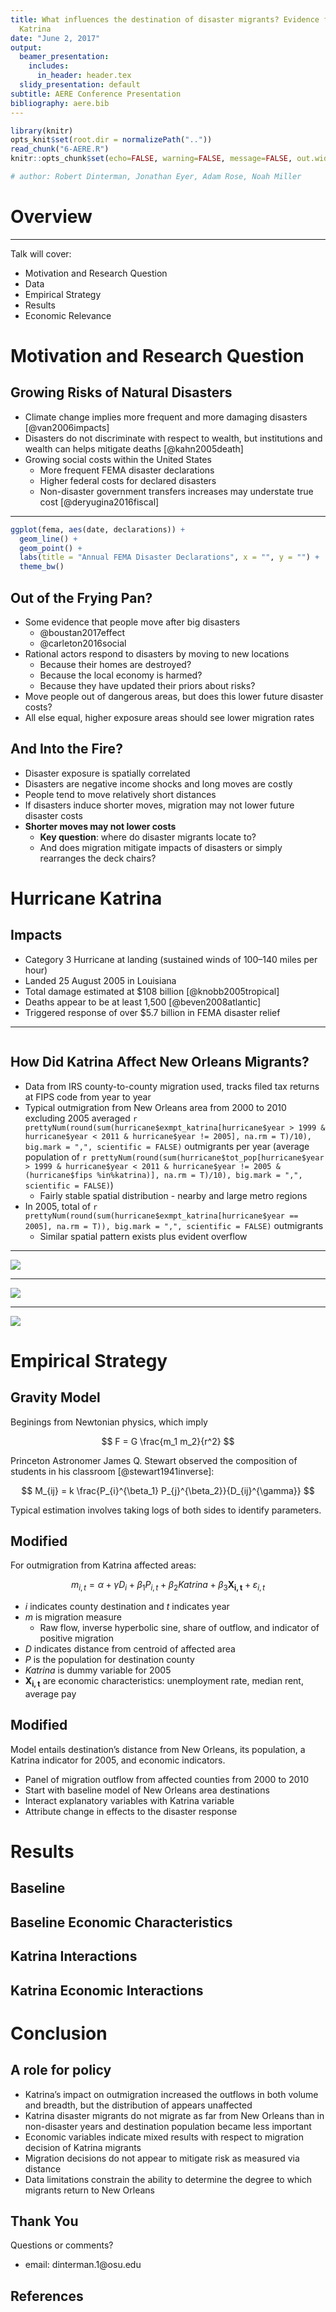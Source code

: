```yaml
---
title: What influences the destination of disaster migrants? Evidence from Hurricane
  Katrina
date: "June 2, 2017"
output:
  beamer_presentation:
    includes:
      in_header: header.tex
  slidy_presentation: default
subtitle: AERE Conference Presentation
bibliography: aere.bib
---
```


```r
library(knitr)
opts_knit$set(root.dir = normalizePath(".."))
read_chunk("6-AERE.R")
knitr::opts_chunk$set(echo=FALSE, warning=FALSE, message=FALSE, out.width = "968px")
```

```r
# author: Robert Dinterman, Jonathan Eyer, Adam Rose, Noah Miller

```

# Overview

---- 

Talk will cover:

* Motivation and Research Question
* Data
* Empirical Strategy
* Results
* Economic Relevance

# Motivation and Research Question

## Growing Risks of Natural Disasters

* Climate change implies more frequent and more damaging disasters [@van2006impacts]
* Disasters do not discriminate with respect to wealth, but institutions and wealth can helps mitigate deaths [@kahn2005death]
* Growing social costs within the United States
    * More frequent FEMA disaster declarations
    * Higher federal costs for declared disasters
    * Non-disaster government transfers increases may understate true cost [@deryugina2016fiscal]

----

```r
ggplot(fema, aes(date, declarations)) +
  geom_line() +
  geom_point() +
  labs(title = "Annual FEMA Disaster Declarations", x = "", y = "") +
  theme_bw()
```



## Out of the Frying Pan?

* Some evidence that people move after big disasters
    * @boustan2017effect
    * @carleton2016social
* Rational actors respond to disasters by moving to new locations
    * Because their homes are destroyed?
    * Because the local economy is harmed?
    * Because they have updated their priors about risks?
* Move people out of dangerous areas, but does this lower future disaster costs?
* All else equal, higher exposure areas should see lower migration rates


## And Into the Fire?

* Disaster exposure is spatially correlated
* Disasters are negative income shocks and long moves are costly
* People tend to move relatively short distances
* If disasters induce shorter moves, migration may not lower future disaster costs
* **Shorter moves may not lower costs**
    * **Key question**: where do disaster migrants locate to?
    * And does migration mitigate impacts of disasters or simply rearranges the deck chairs?


# Hurricane Katrina

## Impacts

* Category 3 Hurricane at landing (sustained winds of 100–140 miles per hour)
* Landed 25 August 2005 in Louisiana
* Total damage estimated at \$108 billion [@knobb2005tropical]
* Deaths appear to be at least 1,500 [@beven2008atlantic]
* Triggered response of over \$5.7 billion in FEMA disaster relief

----

```r
```

## How Did Katrina Affect New Orleans Migrants?

* Data from IRS county-to-county migration used, tracks filed tax returns at FIPS code from year to year
* Typical outmigration from New Orleans area from 2000 to 2010 excluding 2005 averaged `r prettyNum(round(sum(hurricane$exmpt_katrina[hurricane$year > 1999 & hurricane$year < 2011 & hurricane$year != 2005], na.rm = T)/10), big.mark = ",", scientific = FALSE)` outmigrants per year (average population of `r prettyNum(round(sum(hurricane$tot_pop[hurricane$year > 1999 & hurricane$year < 2011 & hurricane$year != 2005 & (hurricane$fips %in%katrina)], na.rm = T)/10), big.mark = ",", scientific = FALSE)`)
    * Fairly stable spatial distribution - nearby and large metro regions
* In 2005, total of `r prettyNum(round(sum(hurricane$exmpt_katrina[hurricane$year == 2005], na.rm = T)), big.mark = ",", scientific = FALSE)` outmigrants
    * Similar spatial pattern exists plus evident overflow

----

![](../../2-eda/katrina/figures/katrina_2004.png)

----

![](../../2-eda/katrina/figures/katrina_2005.png)


----

![](../../2-eda/katrina/figures/katrina_2006.png)


# Empirical Strategy


## Gravity Model

Beginings from Newtonian physics, which imply

$$ F = G \frac{m_1 m_2}{r^2} $$

Princeton Astronomer James Q. Stewart observed the composition of students in his classroom [@stewart1941inverse]:

$$ M_{ij} = k \frac{P_{i}^{\beta_1} P_{j}^{\beta_2}}{D_{ij}^{\gamma}} $$

Typical estimation involves taking logs of both sides to identify parameters.

## Modified

For outmigration from Katrina affected areas:

$$ m_{i,t} = \alpha + \gamma D_{i} + \beta_1 P_{i,t} + \beta_2 {Katrina} + \beta_3 \mathbf{X_{i,t}} + \varepsilon_{i,t}$$ 

* $i$ indicates county destination and $t$ indicates year
* $m$ is migration measure
    * Raw flow, inverse hyperbolic sine, share of outflow, and indicator of positive migration
* $D$ indicates distance from centroid of affected area
* $P$ is the population for destination county
* ${Katrina}$ is dummy variable for 2005
* $\mathbf{X_{i,t}}$ are economic characteristics: unemployment rate, median rent, average pay


## Modified

Model entails destination's distance from New Orleans, its population, a Katrina indicator for 2005, and economic indicators.

* Panel of migration outflow from affected counties from 2000 to 2010
* Start with baseline model of New Orleans area destinations 
* Interact explanatory variables with Katrina variable
* Attribute change in effects to the disaster response

# Results

## Baseline

\resizebox{\linewidth}{!}{
\begin{tabular}{l|l|l|l|l}
\hline
 & Flow & IHS & LP & Share\\
\hline
Distance & -1.8062*** & -0.0239*** & -0.0048*** & -0.005***\\
\hline
(hundreds of km) & (0.4165) & (0.0027) & (5e-04) & (0.0012)\\
\hline
Population & 193.1327* & 1.9915*** & 0.3992*** & 0.474**\\
\hline
(millions) & (110.3825) & (0.463) & (0.1027) & (0.2188)\\
\hline
Katrina & 51.6205*** & 0.4618*** & 0.092*** & -1e-04\\
\hline
 & (12.9152) & (0.0222) & (0.005) & (0.0038)\\
\hline
Adjusted R-Squared & 0.037 & 0.305 & 0.288 & 0.114\\
\hline
\textit{Note:}  & \multicolumn{4}{r}{$^{*}$p$<$0.1; $^{**}$p$<$0.05; $^{***}$p$<$0.01} \\
\end{tabular}
}

## Baseline Economic Characteristics

\resizebox{\linewidth}{!}{
\begin{tabular}{l|l|l|l|l}
\hline
  & Flow & IHS & LP & Share\\
\hline
Unemployment Rate & -12.6374 & -1.4173*** & -0.3361*** & -0.1494**\\
\hline
 & (29.0974) & (0.3073) & (0.0689) & (0.0688)\\
\hline
Average Annual Pay & 0.7527* & 0.0155*** & 0.0036*** & 0.002*\\
\hline
(in thousands) & (0.4318) & (0.0042) & (9e-04) & (0.001)\\
\hline
Median Monthly Rent & -3.9009 & 0.0166 & 0.0057* & -0.0071\\
\hline
(in hundreds) & (3.7921) & (0.0138) & (0.0031) & (0.0076)\\
\hline
Adjusted R-Squared & 0.037 & 0.305 & 0.288 & 0.114\\
\hline
\textit{Note:}  & \multicolumn{4}{r}{$^{*}$p$<$0.1; $^{**}$p$<$0.05; $^{***}$p$<$0.01} \\
\end{tabular}
}


## Katrina Interactions

\resizebox{\linewidth}{!}{
\begin{tabular}{l|l|l|l|l}
\hline
term & Flow & IHS & LP & Share\\
\hline
Distance & -1.1153*** & -0.0197*** & -0.004*** & -0.005***\\
\hline
(hundreds of km) & (0.2699) & (0.0026) & (5e-04) & (0.0012)\\
\hline
Interaction & -7.2918*** & -0.0528*** & -0.0099*** & 2e-04\\
\hline
 & (1.6765) & (0.0035) & (8e-04) & (6e-04)\\
\hline
Population & 101.5004** & 1.9065*** & 0.3929*** & 0.4588**\\
\hline
(millions) & (45.2713) & (0.4314) & (0.0989) & (0.1978)\\
\hline
Interaction & 1054.9499 & 0.7248** & 0.0198 & 0.1771\\
\hline
 & (772.432) & (0.3459) & (0.0428) & (0.2535)\\
\hline
Katrina & 95.5467 & -1.5462*** & -0.3372*** & -0.0042\\
\hline
 & (216.3368) & (0.2037) & (0.0366) & (0.0861)\\
\hline
Adjusted R-Squared & 0.112 & 0.336 & 0.309 & 0.115\\
\hline
\textit{Note:}  & \multicolumn{4}{r}{$^{*}$p$<$0.1; $^{**}$p$<$0.05; $^{***}$p$<$0.01} \\
\end{tabular}
}

## Katrina Economic Interactions

\resizebox{\linewidth}{!}{
\begin{tabular}{l|l|l|l|l}
\hline
 & Flow & IHS & LP & Share\\
\hline
Unemployment Rate & -55.4713*** & -1.4865*** & -0.3467*** & -0.1844***\\
\hline
  & (15.697) & (0.2911) & (0.0678) & (0.0704)\\
\hline
Interaction & 1030.2041*** & 9.2898*** & 1.8593*** & 0.7037***\\
\hline
 & (385.1283) & (1.4963) & (0.3017) & (0.2396)\\
\hline
Average Annual Pay & 0.4678** & 0.0138*** & 0.0033*** & 0.002**\\
\hline
(in thousands) & (0.2186) & (0.004) & (9e-04) & (0.001)\\
\hline
Interaction & 2.8474 & 0.028*** & 0.0053*** & 0\\
\hline
 & (3.5034) & (0.0058) & (0.0012) & (0.0013)\\
\hline
Median Monthly Rent & -1.4195 & 0.0023 & 0.0024 & -0.0063\\
\hline
(in hundreds) & (1.3117) & (0.0132) & (0.0031) & (0.0068)\\
\hline
Interaction & -29.4207 & 0.246*** & 0.056*** & -0.0091\\
\hline
 & (36.7561) & (0.0275) & (0.0059) & (0.0132)\\
\hline
\hline
Adjusted R-Squared & 0.112 & 0.336 & 0.309 & 0.115\\
\hline
\textit{Note:}  & \multicolumn{4}{r}{$^{*}$p$<$0.1; $^{**}$p$<$0.05; $^{***}$p$<$0.01} \\
\end{tabular}
}

# Conclusion


## A role for policy

* Katrina's impact on outmigration increased the outflows in both volume and breadth, but the distribution of appears unaffected
* Katrina disaster migrants do not migrate as far from New Orleans than in non-disaster years and destination population became less important
* Economic variables indicate mixed results with respect to migration decision of Katrina migrants
* Migration decisions do not appear to mitigate risk as measured via distance
* Data limitations constrain the ability to determine the degree to which migrants return to New Orleans


## Thank You

Questions or comments?

* email: dinterman.1@osu.edu

## References

<style>
slides > slide { overflow: scroll; }
slides > slide:not(.nobackground):after {
  content: '';
}
</style>